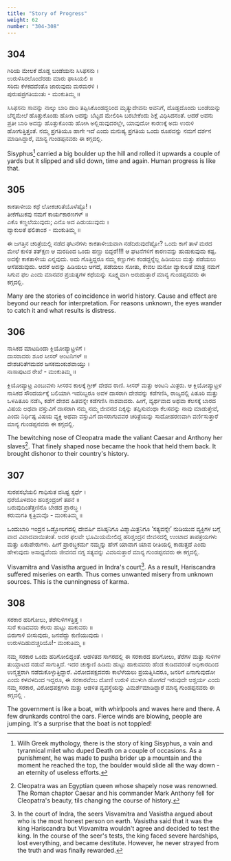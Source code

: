 ```yaml
---
title: "Story of Progress"
weight: 62
number: "304-308"
---
```


## 304

ಗಿರಿಯ ಮೇಲಕೆ ದೊಡ್ದ ಬಂಡೆಯನು ಸಿಸಿಫಸನು ।  
ಉರುಳಿಸಿರಲೊಂದೆರಡು ಮಾರು ಘಾಸಿಯಲಿ ॥  
ಸರಿದು ಕೆಳಕದದೆಂತೊ ಜಾರುವುದು ಮರಮರಳಿ ।  
ಪುರುಷಪ್ರಗತಿಯಂತು - ಮಂಕುತಿಮ್ಮ ॥

ಸಿಸಿಫಸನು ಸಾವನ್ನು ನಾಲ್ಕು ಬಾರಿ ದಾರಿ ತಪ್ಪಿಸಿಕೊಂಡದ್ದರಿಂದ ಮೃತ್ಯುದೇವನು ಅವನಿಗೆ, ದೊಡ್ಡದೊಂದು ಬಂಡೆಯನ್ನು ಬೆನ್ನಮೇಲೆ ಹೊತ್ತುಕೊಂಡು ಹೋಗಿ ಅದನ್ನು ಬೆಟ್ಟದ ಮೇಲಿರಿಸಿ ಬರಬೇಕೆಂದು ಶಿಕ್ಷೆ ವಿಧಿಸಿದನಂತೆ. ಆದರೆ ಅವನು ಪ್ರತೀ ಬಾರಿ ಅದನ್ನು ಹೊತ್ತುಕೊಂಡು ಹೋಗಿ ಅಲ್ಲಿಡುವುದರಲ್ಲೇ, ಯಾವುದೋ ಕಾರಣಕ್ಕೆ ಅದು ಉರುಳಿ ಹೋಗುತ್ತಿತ್ತಂತೆ. ನಮ್ಮ ಪ್ರಗತಿಯೂ ಹಾಗೇ ಇದೆ ಎಂದು ಮನುಷ್ಯ ಪ್ರಗತಿಯ ಒಂದು ರೂಪವನ್ನು ನಮಗೆ ದರ್ಶನ ಮಾಡಿಸಿದ್ದಾರೆ, ಮಾನ್ಯ ಗುಂಡಪ್ಪನವರು ಈ ಕಗ್ಗದಲ್ಲಿ.

Sisyphus[^110] carried a big boulder up the hill and rolled it upwards a couple of yards but it slipped and slid down, time and again. Human progress is like that.

## 305

ಕಾಕತಾಳೀಯ ಕಥೆ ಲೋಕಚರಿತೆಯೊಳೆಷ್ಟೊ! ।  
ತೀಕೆಗೆಟುಕವು ನಮಗೆ ಕಾರ್ಯಕಾರಣಗಳ್ ॥  
ಎಕೊ ಕಣ್ಣಲೆಯುವುದು; ಎನೊ ಅದ ಪಿಡುಯುವುದು ।  
ವ್ಯಾಕುಲತೆ ಫಲಿತಾಂಶ - ಮಂಕುತಿಮ್ಮ ॥

ಈ ಜಗತ್ತಿನ ಚರಿತ್ರೆಯಲ್ಲಿ ನಡೆದ ಘಟನೆಗಳು ಕಾಕತಾಳೀಯವಾಗಿ ನಡೆದಿರುವುದೆಷ್ಟೋ? ಒಂದು ಕಾಗೆ ತಾಳೆ ಮರದ ಮೇಲೆ ಕುಳಿತ ತತ್ಕ್ಷಣ ಆ ಮರದಿಂದ ಒಂದು ಹಣ್ಣು ಬಿದ್ದರೆ!!!! ಆ ಘಟನೆಗಳಿಗೆ ಕಾರಣವನ್ನು ಹುಡುಕುವುದು ಕಷ್ಟ. ಅದಕ್ಕೇ ಕಾಕತಾಳೀಯ ಎನ್ನವುದು. ಅದು ಗೊತ್ತಿದ್ದರೂ ನಮ್ಮ ಕಣ್ಣುಗಳು ಕಂಡದ್ದನ್ನೆಲ್ಲ ಹಿಡಿಯಲು ಮತ್ತು ಪಡೆಯಲು ಆಸೆಪಡುವುದು. ಆದರೆ ಅದನ್ನು ಹಿಡಿಯಲು ಆಗದೆ, ಪಡೆಯಲು ಸೋತು, ಕೇವಲ ಮನೋ ವ್ಯಾಕುಲತೆ ಮಾತ್ರ ನಮಗೆ ಸಿಗುವ ಫಲ ಎಂದು ಮಾನವರ ಪ್ರಯತ್ನಗಳ ಕಥೆಯನ್ನು ಸೂಕ್ಷ್ಮವಾಗಿ ಅರುಹುತ್ತಾರೆ ಮಾನ್ಯ ಗುಂಡಪ್ಪನವರು ಈ ಕಗ್ಗದಲ್ಲಿ.

Many are the stories of coincidence in world history. Cause and effect are beyond our reach for interpretation. For reasons unknown, the eyes wander to catch it and what results is distress.

## 306

ನಾಸಿಕದ ಮಾಟದಿಂದಾ ಕ್ಲಿಯೋಪ್ಯಾಟ್ರಳಿಗೆ ।  
ದಾಸರಾದರು ಶೂರ ಸೀಸರ್ ಆಂಟನಿಗಳ್ ॥  
ದೇಶಚರಿತೆಗಮವರ ಜಸಕಮಂಕುಶವಾಯ್ತು ।  
ನಾಸಾಪುಟದ ರೇಖೆ - ಮಂಕುತಿಮ್ಮ ॥

ಕ್ಲಿಯೋಪ್ಯಾಟ್ರ ಎಂಬುವಳು ಸೀಸರನ ಕಾಲಕ್ಕೆ ಗ್ರೀಕ್ ದೇಶದ ರಾಣಿ. ಸೀಸರ್ ಮತ್ತು ಅಂಟನಿ ಮಿತ್ರರು. ಆ ಕ್ಲಿಯೋಪ್ಯಾಟ್ರಳ ನಾಸಿಕದ ಸೌಂದರ್ಯಕ್ಕೆ ಬಲಿಯಾಗಿ ಇವರಿಬ್ಬರೂ ಅವಳ ದಾಸರಾಗಿ ದೇಶವನ್ನು ಕಡೆಗಣಿಸಿ, ರಾಜ್ಯದಲ್ಲಿ ಪಿತೂರಿ ಮತ್ತು ಒಳಪಿತೂರಿ ನಡೆಸಿ, ಕಡೆಗೆ ದೇಶದ ಹಿತವನ್ನೇ ಕಡೆಗಣಿಸಿ ನಾಶವಾದರು. ಹೀಗೆ, ವ್ಯರ್ಥವಾದ ಅಥವಾ ಕೆಲಸಕ್ಕೆ ಬಾರದ ವಿಷಯ ಅಥವಾ ವಸ್ತುವಿಗೆ ದಾಸರಾಗಿ ನಮ್ಮ ನಮ್ಮ ಜೀವನದ ದಿಕ್ಕನ್ನು ತಪ್ಪಿಸುವಂಥಾ ಕೆಲಸವನ್ನು ನಾವು ಮಾಡುತ್ತೇವೆ, ಎಂದು ನಿರ್ಧಿಷ್ಟ ವಿಷಯ ವ್ಯಕ್ತಿ ಅಥವಾ ವಸ್ತುವಿಗೆ ದಾಸರಾಗುವವರ ಚರಿತ್ರೆಯನ್ನು ಸಾದೋಹರಣವಾಗಿ ವರ್ಣಿಸುತ್ತಾರೆ ಮಾನ್ಯ ಗುಂಡಪ್ಪನವರು ಈ ಕಗ್ಗದಲ್ಲಿ.

The bewitching nose of Cleopatra made the valiant Caesar and Anthony her slaves[^111]. That finely shaped nose became the hook that held them back. It brought dishonor to their country's history.

## 307

ಸುರಪಸಭೆಯಲಿ ಗಾಧಿಸುತ ವಸಿಷ್ಟ ಸ್ಪರ್ಧೆ ।  
ಧರೆಯೊಳದರಿಂ ಹರಿಶ್ಚಂದ್ರಂಗೆ ತಪನೆ ॥  
ಬರುವುದಿಂತೆತ್ತಣಿನೊ ಬೇಡದ ಪ್ರಾರಬ್ಧ ।  
ಕರುಮಗತಿ ಕೃತ್ರಿಮವೊ - ಮಂಕುತಿಮ್ಮ ॥

ಒಂದುಬಾರಿ ಇಂದ್ರನ ಒಡ್ಡೋಲಗದಲ್ಲಿ ದೇವರ್ಷಿ ವಸಿಷ್ಠನಿಗೂ ವಿಶ್ಮಾಮಿತ್ರನಿಗೂ ‘ಸತ್ಯವನ್ನೇ’ ನುಡಿಯುವ ವ್ಯಕ್ತಿಗಳ ಬಗ್ಗೆ ವಾದ ವಿವಾದವಾಯಿತಂತೆ. ಅದರ ಫಲವೇ ಭೂಮಿಯಮೇಲಿದ್ದ ಹರಿಶ್ಚಂದ್ರನ ಜೀವನದಲ್ಲಿ ಉಂಟಾದ ತಾಪತ್ರಯಗಳು ಮತ್ತು ಏರುಪೇರುಗಳು. ಹೀಗೆ ಪ್ರಾರಬ್ಧಕರ್ಮ ನಮ್ಮನ್ನು ಹೇಗೆ ಯಾವಾಗ ಯಾವ ರೀತಿಯಲ್ಲಿ ಕಾಡುತ್ತದೆ ಎಂದು ಹೇಳುವುದು ಅಸಾಧ್ಯವೆಂದು ಜೀವನದ ನಗ್ನ ಸತ್ಯವನ್ನು ವಿವರಿಸುತ್ತಾರೆ ಮಾನ್ಯ ಗುಂಡಪ್ಪನವರು ಈ ಕಗ್ಗದಲ್ಲಿ.

Visvamitra and Vasistha argued in Indra's court[^112]. As a result, Hariscandra suffered miseries on earth. Thus comes unwanted misery from unknown sources. This is the cunningness of karma.

## 308

ಸರಕಾರ ಹರಿಗೋಲು, ತೆರೆಸುಳಿಗಳತ್ತಿತ್ತ ।  
ಸುರೆ ಕುಡಿದವರು ಕೆಲರು ಹುಟ್ಟು ಹಾಕುವರು ॥  
ಬಿರುಗಾಳಿ ಬೀಸುವುದು, ಜನವೆದ್ದು ಕುಣಿಯುವುದು ।  
ಉರುಳದಿಹುದಚ್ಚರಿಯೊ‌!‌- ಮಂಕುತಿಮ್ಮ ॥

ನಮ್ಮ ಸರಕಾರ ಒಂದು ಹರಿಗೋಲಿದ್ದಂತೆ. ಆಡಳಿತದ ಸಾಗರದಲ್ಲಿ ಈ ಸರಕಾರದ ಹರಿಗೋಲು, ತೆರೆಗಳ ಮತ್ತು ಸುಳಿಗಳ ತುಯ್ದಾಟದ ನಡುವೆ ಸಾಗುತ್ತಿದೆ. ಇದರ ಚುಕ್ಕಾಣಿ ಹಿಡಿದು ಹುಟ್ಟು ಹಾಕುವವರು ಹೆಂಡ ಕುಡಿದವರಂತೆ ಅಧಿಕಾರದಿಂದ ಉನ್ಮತ್ತರಾಗಿ ನಡೆದುಕೊಳ್ಳುತ್ತಿದ್ದಾರೆ. ವಿರೋದಪಕ್ಷದವರು ಕಾಲೆಳೆಯಲು ಪ್ರಯತ್ನಿಸಿದರೂ, ಜನರಿಗೆ ಏನಾಗುವುದೋ ಎಂದು ಕಳವಳದಿಂದ ಇದ್ದರೂ, ಈ ಸರಕಾರವೆಂಬ ದೋಣಿ ಉರುಳಿ ಮುಳುಗಿ ಹೋಗದೆ ಇರುವುದೇ ಆಶ್ಚರ್ಯ ಎಂದು ನಮ್ಮ ಸರಕಾರ, ವಿರೋಧಪಕ್ಷಗಳು ಮತ್ತು ಆಡಳಿತ ವ್ಯವಸ್ಥೆಯನ್ನು ವಿಮರ್ಶೆಮಾಡಿದ್ದಾರೆ ಮಾನ್ಯ ಗುಂಡಪ್ಪನವರು ಈ ಕಗ್ಗದಲ್ಲಿ .

The government is like a boat, with whirlpools and waves here and there. A few drunkards control the oars. Fierce winds are blowing, people are jumping. It's a surprise that the boat is not toppled!

[^110]: Wilh Greek mythology, there is the story of king Sisyphus, a vain and tyrannical milet who duped Death on a couple of occasions. As a punishment, he was made to pusha brider up a mountain and the moment he reached the top, the boulder would slide all the way down - an eternity of useless efforts.
[^111]: Cleopatra was an Egyptian queen whose shapely nose was renowned. The Roman chaptor Caesar and his commander Mark Anthony fell for Cleopatra's beauty, tils changing the course of history.
[^112]: In the court of Indra, the seers Visvamitra and Vasistha argued about who is the most honest person on earth. Vasistha said that it was the king Hariscandra but Visvamitra wouldn't agree and decided to test the king. In the course of the seer's tests, the king faced severe hardships, lost everything, and became destitute. However, he never strayed from the truth and was finally rewarded.
